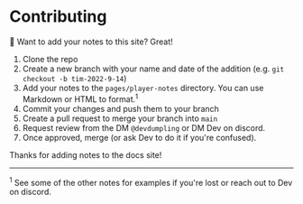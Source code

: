 # Contributing

📓 Want to add your notes to this site? Great! 

1. Clone the repo
2. Create a new branch with your name and date of the addition (e.g. `git checkout -b tim-2022-9-14`)
3. Add your notes to the `pages/player-notes` directory. You can use Markdown or HTML to format.<sup>1</sup>
4. Commit your changes and push them to your branch
5. Create a pull request to merge your branch into `main`
6. Request review from the DM `@devdumpling` or DM Dev on discord. 
7. Once approved, merge (or ask Dev to do it if you're confused).

Thanks for adding notes to the docs site!

----

<sup>1</sup> See some of the other notes for examples if you're lost or reach out to Dev on discord.
